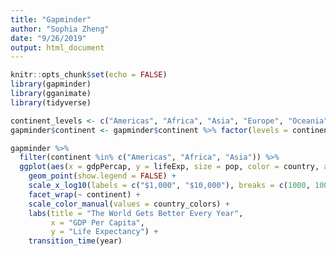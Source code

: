 ```yaml
---
title: "Gapminder"
author: "Sophia Zheng"
date: "9/26/2019"
output: html_document
---
```


```r
knitr::opts_chunk$set(echo = FALSE)
library(gapminder)
library(gganimate)
library(tidyverse)
```


```r
continent_levels <- c("Americas", "Africa", "Asia", "Europe", "Oceania")
gapminder$continent <- gapminder$continent %>% factor(levels = continent_levels)

gapminder %>% 
  filter(continent %in% c("Americas", "Africa", "Asia")) %>% 
  ggplot(aes(x = gdpPercap, y = lifeExp, size = pop, color = country, alpha = 0.7)) + 
    geom_point(show.legend = FALSE) +
    scale_x_log10(labels = c("$1,000", "$10,000"), breaks = c(1000, 10000)) +
    facet_wrap(~ continent) +
    scale_color_manual(values = country_colors) +
    labs(title = "The World Gets Better Every Year",
         x = "GDP Per Capita",
         y = "Life Expectancy") +
    transition_time(year)
```


